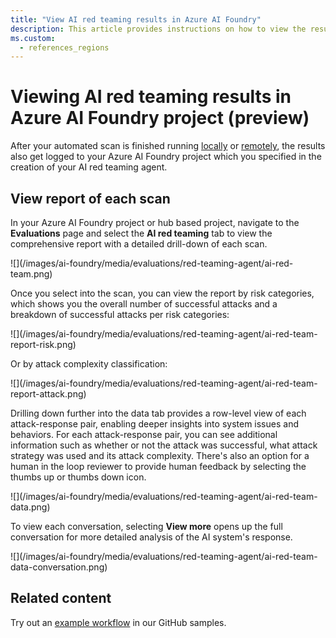 ```yaml
---
title: "View AI red teaming results in Azure AI Foundry"
description: This article provides instructions on how to view the results of the AI red teaming agent's scan of a Generative AI application in Azure AI Foundry.
ms.custom:
  - references_regions
---
```


# Viewing AI red teaming results in Azure AI Foundry project (preview)


<FeaturePreview />

After your automated scan is finished running [locally](./develop/run-scans-ai-red-teaming-agent) or [remotely](./develop/run-ai-red-teaming-cloud), the results also get logged to your Azure AI Foundry project which you specified in the creation of your AI red teaming agent.

## View report of each scan

In your Azure AI Foundry project or hub based project, navigate to the **Evaluations** page and select the **AI red teaming** tab to view the comprehensive report with a detailed drill-down of each scan.

<Frame>
  ![](/images/ai-foundry/media/evaluations/red-teaming-agent/ai-red-team.png)
</Frame>

Once you select into the scan, you can view the report by risk categories, which shows you the overall number of successful attacks and a breakdown of successful attacks per risk categories:

<Frame>
  ![](/images/ai-foundry/media/evaluations/red-teaming-agent/ai-red-team-report-risk.png)
</Frame>

Or by attack complexity classification:

<Frame>
  ![](/images/ai-foundry/media/evaluations/red-teaming-agent/ai-red-team-report-attack.png)
</Frame>

Drilling down further into the data tab provides a row-level view of each attack-response pair, enabling deeper insights into system issues and behaviors. For each attack-response pair, you can see additional information such as whether or not the attack was successful, what attack strategy was used and its attack complexity. There's also an option for a human in the loop reviewer to provide human feedback by selecting the thumbs up or thumbs down icon.

<Frame>
  ![](/images/ai-foundry/media/evaluations/red-teaming-agent/ai-red-team-data.png)
</Frame>

To view each conversation, selecting **View more** opens up the full conversation for more detailed analysis of the AI system's response.

<Frame>
  ![](/images/ai-foundry/media/evaluations/red-teaming-agent/ai-red-team-data-conversation.png)
</Frame>

## Related content

Try out an [example workflow](https://aka.ms/airedteamingagent-sample) in our GitHub samples.
